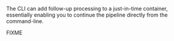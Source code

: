 The CLI can add follow-up processing to a just-in-time container, essentially enabling you to continue the pipeline directly from the command-line.

FIXME
